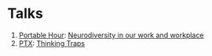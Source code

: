 # Talks

1. [Portable Hour](https://portable.com.au/): [Neurodiversity in our work and workplace](https://drive.google.com/file/d/1DbT650Tf77OWeUEiwxkGTty5fklmjy9e/view?usp=sharing)
2. [PTX](https://portable.com.au/technology): [Thinking Traps](https://drive.google.com/file/d/1Xiw3rJREWWLpFVH4IoqobZBPdrpZVkNO/view?usp=sharing)
